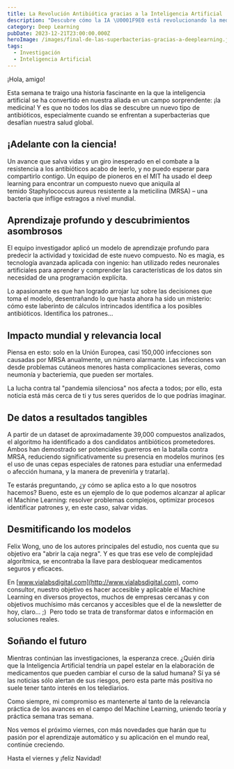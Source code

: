 ---
title: La Revolución Antibiótica gracias a la Inteligencia Artificial
description: "Descubre cómo la IA \U0001F9E0 está revolucionando la medicina \U0001F3E5: nuevos antibióticos contra la MRSA descubiertos para luchar contra las superbacterias resistentes a fármacos \U0001F48A. ¡La IA como arma esencial! \U0001F6E1️"
category: Deep Learning
pubDate: 2023-12-21T23:00:00.000Z
heroImage: /images/final-de-las-superbacterias-gracias-a-deeplearning.jpg
tags:
  - Investigación
  - Inteligencia Artificial
---

¡Hola, amigo!

Esta semana te traigo una historia fascinante en la que la inteligencia artificial se ha convertido en nuestra aliada en un campo sorprendente: ¡la medicina! Y es que no todos los días se descubre un nuevo tipo de antibióticos, especialmente cuando se enfrentan a superbacterias que desafían nuestra salud global.

## ¡Adelante con la ciencia!

Un avance que salva vidas y un giro inesperado en el combate a la resistencia a los antibióticos acabo de leerlo, y no puedo esperar para compartirlo contigo. Un equipo de pioneros en el MIT ha usado el deep learning para encontrar un compuesto nuevo que aniquila al temido Staphylococcus aureus resistente a la meticilina (MRSA) – una bacteria que inflige estragos a nivel mundial.

## Aprendizaje profundo y descubrimientos asombrosos

El equipo investigador aplicó un modelo de aprendizaje profundo para predecir la actividad y toxicidad de este nuevo compuesto. No es magia, es tecnología avanzada aplicada con ingenio: han utilizado redes neuronales artificiales para aprender y comprender las características de los datos sin necesidad de una programación explícita.

Lo apasionante es que han logrado arrojar luz sobre las decisiones que toma el modelo, desentrañando lo que hasta ahora ha sido un misterio: cómo este laberinto de cálculos intrincados identifica a los posibles antibióticos. Identifica los patrones...

## Impacto mundial y relevancia local

Piensa en esto: solo en la Unión Europea, casi 150,000 infecciones son causadas por MRSA anualmente, un número alarmante. Las infecciones van desde problemas cutáneos menores hasta complicaciones severas, como neumonía y bacteriemia, que pueden ser mortales.

La lucha contra tal "pandemia silenciosa" nos afecta a todos; por ello, esta noticia está más cerca de ti y tus seres queridos de lo que podrías imaginar.

## De datos a resultados tangibles

A partir de un dataset de aproximadamente 39,000 compuestos analizados, el algoritmo ha identificado a dos candidatos antibióticos prometedores. Ambos han demostrado ser potenciales guerreros en la batalla contra MRSA, reduciendo significativamente su presencia en modelos murinos (es el uso de unas cepas especiales de ratones para estudiar una enfermedad o afección humana, y la manera de prevenirla y tratarla).

Te estarás preguntando, ¿y cómo se aplica esto a lo que nosotros hacemos? Bueno, este es un ejemplo de lo que podemos alcanzar al aplicar el Machine Learning: resolver problemas complejos, optimizar procesos identificar patrones y, en este caso, salvar vidas.

## Desmitificando los modelos

Felix Wong, uno de los autores principales del estudio, nos cuenta que su objetivo era "abrir la caja negra". Y es que tras ese velo de complejidad algorítmica, se encontraba la llave para desbloquear medicamentos seguros y eficaces.

En [www.vialabsdigital.com](http://www.vialabsdigital.com), como consultor, nuestro objetivo es hacer accesible y aplicable el Machine Learning en diversos proyectos, muchos de empresas cercanas y con objetivos muchísimo más cercanos y accesibles que el de la newsletter de hoy, claro... ;)  Pero todo se trata de transformar datos e información en soluciones reales.

## Soñando el futuro

Mientras continúan las investigaciones, la esperanza crece. ¿Quién diría que la Inteligencia Artificial tendría un papel estelar en la elaboración de medicamentos que pueden cambiar el curso de la salud humana? Sí ya sé las noticias sólo alertan de sus riesgos, pero esta parte más positiva no suele tener tanto interés en los telediarios.

Como siempre, mi compromiso es mantenerte al tanto de la relevancia práctica de los avances en el campo del Machine Learning, uniendo teoría y práctica semana tras semana.

Nos vemos el próximo viernes, con más novedades que harán que tu pasión por el aprendizaje automático y su aplicación en el mundo real, continúe creciendo.

Hasta el viernes y ¡feliz Navidad!
